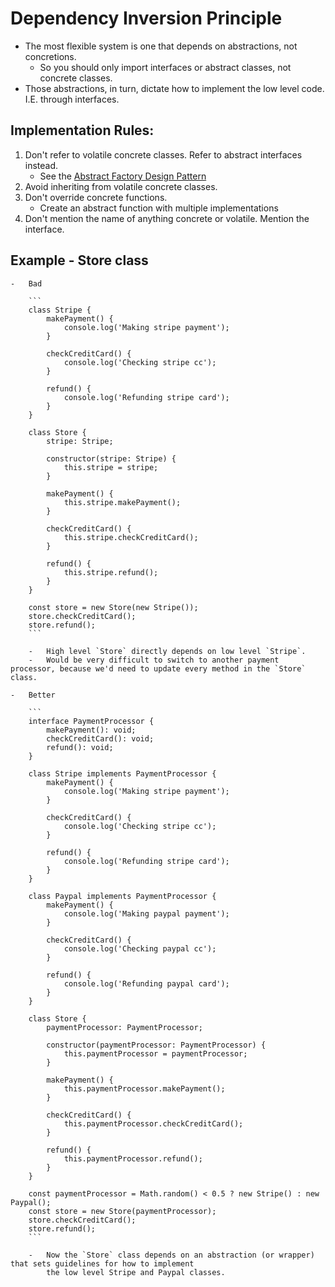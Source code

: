 # Dependency Inversion Principle

-   The most flexible system is one that depends on abstractions, not concretions.
    -   So you should only import interfaces or abstract classes, not concrete classes.
-   Those abstractions, in turn, dictate how to implement the low level code. I.E. through interfaces.

## Implementation Rules:

1. Don't refer to volatile concrete classes. Refer to abstract interfaces instead.
    - See the [Abstract Factory Design Pattern](/design-patterns/abstract-factory)
2. Avoid inheriting from volatile concrete classes.
3. Don't override concrete functions.
    - Create an abstract function with multiple implementations
4. Don't mention the name of anything concrete or volatile. Mention the interface.

## Example - Store class

    -   Bad

        ```
        class Stripe {
            makePayment() {
                console.log('Making stripe payment');
            }

            checkCreditCard() {
                console.log('Checking stripe cc');
            }

            refund() {
                console.log('Refunding stripe card');
            }
        }

        class Store {
            stripe: Stripe;

            constructor(stripe: Stripe) {
                this.stripe = stripe;
            }

            makePayment() {
                this.stripe.makePayment();
            }

            checkCreditCard() {
                this.stripe.checkCreditCard();
            }

            refund() {
                this.stripe.refund();
            }
        }

        const store = new Store(new Stripe());
        store.checkCreditCard();
        store.refund();
        ```

        -   High level `Store` directly depends on low level `Stripe`.
        -   Would be very difficult to switch to another payment processor, because we'd need to update every method in the `Store` class.

    -   Better

        ```
        interface PaymentProcessor {
            makePayment(): void;
            checkCreditCard(): void;
            refund(): void;
        }

        class Stripe implements PaymentProcessor {
            makePayment() {
                console.log('Making stripe payment');
            }

            checkCreditCard() {
                console.log('Checking stripe cc');
            }

            refund() {
                console.log('Refunding stripe card');
            }
        }

        class Paypal implements PaymentProcessor {
            makePayment() {
                console.log('Making paypal payment');
            }

            checkCreditCard() {
                console.log('Checking paypal cc');
            }

            refund() {
                console.log('Refunding paypal card');
            }
        }

        class Store {
            paymentProcessor: PaymentProcessor;

            constructor(paymentProcessor: PaymentProcessor) {
                this.paymentProcessor = paymentProcessor;
            }

            makePayment() {
                this.paymentProcessor.makePayment();
            }

            checkCreditCard() {
                this.paymentProcessor.checkCreditCard();
            }

            refund() {
                this.paymentProcessor.refund();
            }
        }

        const paymentProcessor = Math.random() < 0.5 ? new Stripe() : new Paypal();
        const store = new Store(paymentProcessor);
        store.checkCreditCard();
        store.refund();
        ```

        -   Now the `Store` class depends on an abstraction (or wrapper) that sets guidelines for how to implement
            the low level Stripe and Paypal classes.
